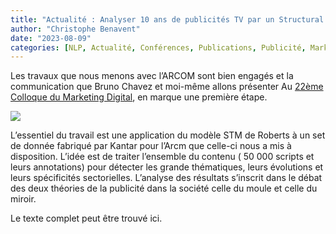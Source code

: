 ```yaml
---
title: "Actualité : Analyser 10 ans de publicités TV par un Structural Topic Model"
author: "Christophe Benavent"
date: "2023-08-09"
categories: [NLP, Actualité, Conférences, Publications, Publicité, Marketing, Topic Model]
---
```


Les travaux que nous menons avec l'ARCOM sont bien engagés et la communication que Bruno Chavez et moi-même allons présenter Au [22ème Colloque du Marketing Digital](https://www.colloquemarketingdigital.com/), en marque une première étape.

![](ColloqueMD.jpg)

L'essentiel du travail est une application du modèle STM de Roberts à un set de donnée fabriqué par Kantar pour l'Arcm que celle-ci nous a mis à disposition. L'idée est de traiter l'ensemble du contenu ( 50 000 scripts et leurs annotations) pour détecter les grande thématiques, leurs évolutions et leurs spécificités sectorielles. L'analyse des résultats s'inscrit dans le débat des deux théories de la publicité dans la société celle du moule et celle du miroir.

Le texte complet peut être trouvé ici.
